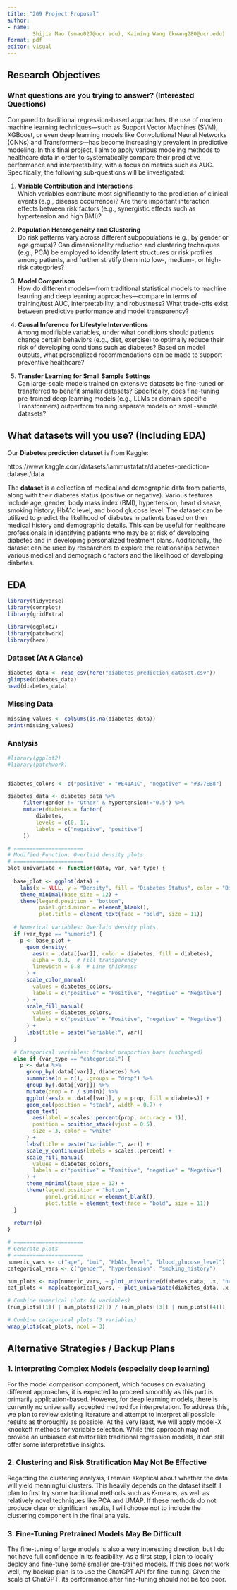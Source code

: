 ```yaml
---
title: "209 Project Proposal"
author:
- name: 
        Shijie Mao (smao027@ucr.edu), Kaiming Wang (kwang280@ucr.edu)
format: pdf
editor: visual
---
```


## Research Objectives

### What questions are you trying to answer? (Interested Questions)

Compared to traditional regression-based approaches, the use of modern machine learning techniques---such as Support Vector Machines (SVM), XGBoost, or even deep learning models like Convolutional Neural Networks (CNNs) and Transformers---has become increasingly prevalent in predictive modeling. In this final project, I aim to apply various modeling methods to healthcare data in order to systematically compare their predictive performance and interpretability, with a focus on metrics such as AUC. Specifically, the following sub-questions will be investigated:

1.  **Variable Contribution and Interactions**\
    Which variables contribute most significantly to the prediction of clinical events (e.g., disease occurrence)? Are there important interaction effects between risk factors (e.g., synergistic effects such as hypertension and high BMI)?

2.  **Population Heterogeneity and Clustering**\
    Do risk patterns vary across different subpopulations (e.g., by gender or age groups)? Can dimensionality reduction and clustering techniques (e.g., PCA) be employed to identify latent structures or risk profiles among patients, and further stratify them into low-, medium-, or high-risk categories?

3.  **Model Comparison**\
    How do different models---from traditional statistical models to machine learning and deep learning approaches---compare in terms of training/test AUC, interpretability, and robustness? What trade-offs exist between predictive performance and model transparency?

4.  **Causal Inference for Lifestyle Interventions**\
    Among modifiable variables, under what conditions should patients change certain behaviors (e.g., diet, exercise) to optimally reduce their risk of developing conditions such as diabetes? Based on model outputs, what personalized recommendations can be made to support preventive healthcare?

5.  **Transfer Learning for Small Sample Settings**\
    Can large-scale models trained on extensive datasets be fine-tuned or transferred to benefit smaller datasets? Specifically, does fine-tuning pre-trained deep learning models (e.g., LLMs or domain-specific Transformers) outperform training separate models on small-sample datasets?

## **What datasets will you use?** (Including EDA)

Our **Diabetes prediction dataset** is from Kaggle:

https://www.kaggle.com/datasets/iammustafatz/diabetes-prediction-dataset/data

The **dataset** is a collection of medical and demographic data from patients, along with their diabetes status (positive or negative). Various features include age, gender, body mass index (BMI), hypertension, heart disease, smoking history, HbA1c level, and blood glucose level. The dataset can be utilized to predict the likelihood of diabetes in patients based on their medical history and demographic details. This can be useful for healthcare professionals in identifying patients who may be at risk of developing diabetes and in developing personalized treatment plans. Additionally, the dataset can be used by researchers to explore the relationships between various medical and demographic factors and the likelihood of developing diabetes.

## EDA

```r
library(tidyverse)   
library(corrplot)    
library(gridExtra)   

library(ggplot2)
library(patchwork)
library(here)
```

### Dataset (At A Glance)

```r
diabetes_data <- read_csv(here("diabetes_prediction_dataset.csv"))
glimpse(diabetes_data)
head(diabetes_data)
```

### Missing Data

```r
missing_values <- colSums(is.na(diabetes_data))
print(missing_values)
```

### Analysis

```r

#library(ggplot2)
#library(patchwork)


diabetes_colors <- c("positive" = "#E41A1C", "negative" = "#377EB8")

diabetes_data <- diabetes_data %>%
     filter(gender != "Other" & hypertension!="0.5") %>%
     mutate(diabetes = factor(
         diabetes, 
         levels = c(0, 1), 
         labels = c("negative", "positive")  
     ))

# ======================
# Modified Function: Overlaid density plots
# ======================
plot_univariate <- function(data, var, var_type) {
  
  base_plot <- ggplot(data) +
    labs(x = NULL, y = "Density", fill = "Diabetes Status", color = "Diabetes Status") +
    theme_minimal(base_size = 12) +
    theme(legend.position = "bottom",
          panel.grid.minor = element_blank(),
          plot.title = element_text(face = "bold", size = 11))
  
  # Numerical variables: Overlaid density plots
  if (var_type == "numeric") {
    p <- base_plot +
      geom_density(
        aes(x = .data[[var]], color = diabetes, fill = diabetes),
        alpha = 0.3,  # Fill transparency
        linewidth = 0.8  # Line thickness
      ) +
      scale_color_manual(
        values = diabetes_colors,
        labels = c("positive" = "Positive", "negative" = "Negative")
      ) +
      scale_fill_manual(
        values = diabetes_colors,
        labels = c("positive" = "Positive", "negative" = "Negative")
      ) +
      labs(title = paste("Variable:", var))
  } 
  
  # Categorical variables: Stacked proportion bars (unchanged)
  else if (var_type == "categorical") {
    p <- data %>%
      group_by(.data[[var]], diabetes) %>%
      summarise(n = n(), .groups = "drop") %>%
      group_by(.data[[var]]) %>%
      mutate(prop = n / sum(n)) %>%
      ggplot(aes(x = .data[[var]], y = prop, fill = diabetes)) +
      geom_col(position = "stack", width = 0.7) +
      geom_text(
        aes(label = scales::percent(prop, accuracy = 1)), 
        position = position_stack(vjust = 0.5), 
        size = 3, color = "white"
      ) +
      labs(title = paste("Variable:", var)) +
      scale_y_continuous(labels = scales::percent) +
      scale_fill_manual(
        values = diabetes_colors,
        labels = c("positive" = "Positive", "negative" = "Negative")
      ) +
      theme_minimal(base_size = 12) +
      theme(legend.position = "bottom",
            panel.grid.minor = element_blank(),
            plot.title = element_text(face = "bold", size = 11))
  }
  
  return(p)
}

# ======================
# Generate plots
# ======================
numeric_vars <- c("age", "bmi", "HbA1c_level", "blood_glucose_level")
categorical_vars <- c("gender", "hypertension", "smoking_history")

num_plots <- map(numeric_vars, ~ plot_univariate(diabetes_data, .x, "numeric"))
cat_plots <- map(categorical_vars, ~ plot_univariate(diabetes_data, .x, "categorical"))

# Combine numerical plots (4 variables)
(num_plots[[1]] | num_plots[[2]]) / (num_plots[[3]] | num_plots[[4]])

# Combine categorical plots (3 variables)
wrap_plots(cat_plots, ncol = 3)
```

## Alternative Strategies / Backup Plans

### 1. Interpreting Complex Models (especially deep learning)

For the model comparison component, which focuses on evaluating different approaches, it is expected to proceed smoothly as this part is primarily application-based. However, for deep learning models, there is currently no universally accepted method for interpretation. To address this, we plan to review existing literature and attempt to interpret all possible results as thoroughly as possible. At the very least, we will apply model-X knockoff methods for variable selection. While this approach may not provide an unbiased estimator like traditional regression models, it can still offer some interpretative insights.

### 2. Clustering and Risk Stratification May Not Be Effective

Regarding the clustering analysis, I remain skeptical about whether the data will yield meaningful clusters. This heavily depends on the dataset itself. I plan to first try some traditional methods such as K-means, as well as relatively novel techniques like PCA and UMAP. If these methods do not produce clear or significant results, I will choose not to include the clustering component in the final analysis.

### 3. Fine-Tuning Pretrained Models May Be Difficult

The fine-tuning of large models is also a very interesting direction, but I do not have full confidence in its feasibility. As a first step, I plan to locally deploy and fine-tune some smaller pre-trained models. If this does not work well, my backup plan is to use the ChatGPT API for fine-tuning. Given the scale of ChatGPT, its performance after fine-tuning should not be too poor.
